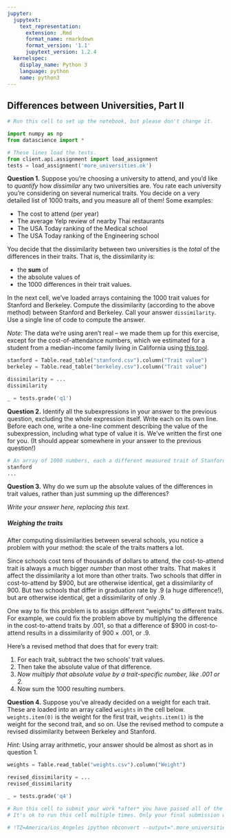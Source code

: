 ```yaml
---
jupyter:
  jupytext:
    text_representation:
      extension: .Rmd
      format_name: rmarkdown
      format_version: '1.1'
      jupytext_version: 1.2.4
  kernelspec:
    display_name: Python 3
    language: python
    name: python3
---
```


## Differences between Universities, Part II

```python
# Run this cell to set up the notebook, but please don't change it.

import numpy as np
from datascience import *

# These lines load the tests.
from client.api.assignment import load_assignment 
tests = load_assignment('more_universities.ok')
```

**Question 1.** Suppose you're choosing a university to attend, and you'd like to *quantify* how *dissimilar* any two universities are.  You rate each university you're considering on several numerical traits.  You decide on a very detailed list of 1000 traits, and you measure all of them!  Some examples:

* The cost to attend (per year)
* The average Yelp review of nearby Thai restaurants
* The USA Today ranking of the Medical school
* The USA Today ranking of the Engineering school

You decide that the dissimilarity between two universities is the *total* of the differences in their traits.  That is, the dissimilarity is:

* the **sum** of
* the absolute values of
* the 1000 differences in their trait values.

In the next cell, we've loaded arrays containing the 1000 trait values for Stanford and Berkeley.  Compute the dissimilarity (according to the above method) between Stanford and Berkeley.  Call your answer `dissimilarity`.  Use a single line of code to compute the answer.

*Note:* The data we're using aren't real -- we made them up for this exercise, except for the cost-of-attendance numbers, which we estimated for a student from a median-income family living in California using [this tool](http://college-tuition.startclass.com).

```python
stanford = Table.read_table("stanford.csv").column("Trait value")
berkeley = Table.read_table("berkeley.csv").column("Trait value")

dissimilarity = ...
dissimilarity
```

```python
_ = tests.grade('q1')
```

**Question 2.** Identify all the subexpressions in your answer to the previous question, excluding the whole expression itself.  Write each on its own line.  Before each one, write a one-line comment describing the value of the subexpression, including what type of value it is.  We've written the first one for you.  (It should appear somewhere in your answer to the previous question!)

```python
# An array of 1000 numbers, each a different measured trait of Stanford University.
stanford
...
```

**Question 3.** Why do we sum up the absolute values of the differences in trait values, rather than just summing up the differences?


*Write your answer here, replacing this text.*


##### Weighing the traits
After computing dissimilarities between several schools, you notice a problem with your method: the scale of the traits matters a lot.

Since schools cost tens of thousands of dollars to attend, the cost-to-attend trait is always a much bigger *number* than most other traits.  That makes it affect the dissimilarity a lot more than other traits.  Two schools that differ in cost-to-attend by \$900, but are otherwise identical, get a dissimilarity of 900.  But two schools that differ in graduation rate by .9 (a huge difference!), but are otherwise identical, get a dissimilarity of only .9.

One way to fix this problem is to assign different "weights" to different traits.  For example, we could fix the problem above by multiplying the difference in the cost-to-attend traits by .001, so that a difference of \$900 in cost-to-attend results in a dissimilarity of $900 \times .001$, or $.9$.

Here's a revised method that does that for every trait:

1. For each trait, subtract the two schools' trait values.
2. Then take the absolute value of that difference.
3. *Now multiply that absolute value by a trait-specific number, like .001 or 2.*
4. Now sum the 1000 resulting numbers.

**Question 4.** Suppose you've already decided on a weight for each trait.  These are loaded into an array called `weights` in the cell below.  `weights.item(0)` is the weight for the first trait, `weights.item(1)` is the weight for the second trait, and so on.  Use the revised method to compute a revised dissimilarity between Berkeley and Stanford.

*Hint:* Using array arithmetic, your answer should be almost as short as in question 1.

```python
weights = Table.read_table("weights.csv").column("Weight")

revised_dissimilarity = ...
revised_dissimilarity
```

```python
_ = tests.grade('q4')
```

```python
# Run this cell to submit your work *after* you have passed all of the test cells.
# It's ok to run this cell multiple times. Only your final submission will be scored.

# !TZ=America/Los_Angeles ipython nbconvert --output=".more_universities_$(date +%m%d_%H%M)_submission.html" more_universities.ipynb
```
